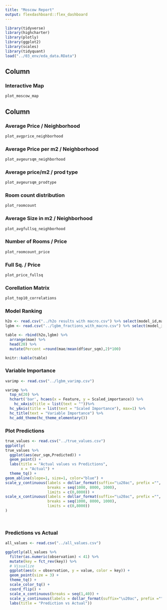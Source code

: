 ```yaml
---
title: "Moscow Report"
output: flexdashboard::flex_dashboard
---
```


```r

library(tidyverse)
library(highcharter)
library(plotly)
library(ggplot2)
library(scales)
library(tidyquant)
load("../03_env/eda_data.RData")
```

Column 
-------------------------------------
    
### Interactive Map
```r
plot_moscow_map
```

Column {.tabset}
-------------------------------------
### Average Price / Neighborhood
``` r
plot_avgprice_neighborhood
```

### Average Price per m2 / Neighborhood

``` r
plot_avgeursqm_neighborhood
```

### Average price/m2 / prod type

```r
plot_avgeursqm_prodtype
```


### Room count distribution

```r
plot_roomcount
```

### Average Size in m2 / Neighborhood

```r
plot_avgfullsq_neighborhood
```


### Number of Rooms / Price

```r
plot_roomcount_price
```

### Full Sq. / Price
```r
plot_price_fullsq
```

### Corellation Matrix
```r
plot_top10_correlations
```

### Model Ranking
```r
h2o <- read.csv("../h2o results with macro.csv") %>% select(model_id,mae)
lgbm <- read.csv("../lgbm_fractions_with_macro.csv") %>% select(model_id,mae)

table <- rbind(h2o,lgbm) %>% 
  arrange(mae) %>% 
  head(20) %>% 
  mutate(Percent =round(mae/mean(df$eur_sqm),2)*100)

knitr::kable(table)
```

### Variable Importance

```r

varimp <- read.csv("../lgbm_varimp.csv")

varimp %>%
  top_n(20) %>% 
  hchart('bar', hcaes(x = Feature, y = Scaled_importance)) %>%  
    hc_xAxis(title = list(text = ""))%>% 
  hc_yAxis(title = list(text = "Scaled Importance"), max=1) %>% 
  hc_title(text = "Variable Importance") %>%
  hc_add_theme(hc_theme_elementary())

```


### Plot Predictions

```r
true_values <- read.csv("../true_values.csv")
ggplotly(
true_values %>%
  ggplot(aes(eur_sqm,Predicted)) +
  geom_point() +
  labs(title = "Actual values vs Predictions",
       x = "Actual") +
  theme_tq() +
geom_abline(slope=1, size=1, color="blue") +
scale_y_continuous(labels = dollar_format(suffix="\u20ac", prefix ="", big.mark = ","), 
                   breaks = seq(1000, 8000, 1000),
                   limits = c(0,8000)) +
scale_x_continuous(labels = dollar_format(suffix="\u20ac", prefix ="", big.mark = ","),
                   breaks = seq(1000, 8000, 1000),
                   limits = c(0,8000))
)
  
  
```


### Predictions vs Actual
```r
all_values <- read.csv("../all_values.csv")

ggplotly(all_values %>%
  filter(as.numeric(observation) < 41) %>%
  mutate(key = fct_rev(key)) %>% 
  # Visualize
  ggplot(aes(x = observation, y = value, color = key)) +
  geom_point(size = 3) +
  theme_tq() +
  scale_color_tq() +
  coord_flip() +
  scale_x_continuous(breaks = seq(1,40)) +
  scale_y_continuous(labels = dollar_format(suffix="\u20ac", prefix ="", big.mark = ",")) +
  labs(title = "Prediction vs Actual"))
```